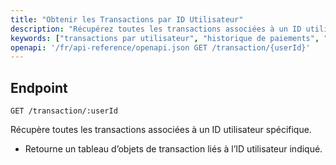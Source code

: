 ---
title: "Obtenir les Transactions par ID Utilisateur"
description: "Récupérez toutes les transactions associées à un ID utilisateur spécifique."
keywords: ["transactions par utilisateur", "historique de paiements", "transactions fapshi", "api de paiement", "paiements utilisateur"]
openapi: '/fr/api-reference/openapi.json GET /transaction/{userId}'
---

## Endpoint

`GET /transaction/:userId`

Récupère toutes les transactions associées à un ID utilisateur spécifique.

- Retourne un tableau d’objets de transaction liés à l’ID utilisateur indiqué.
